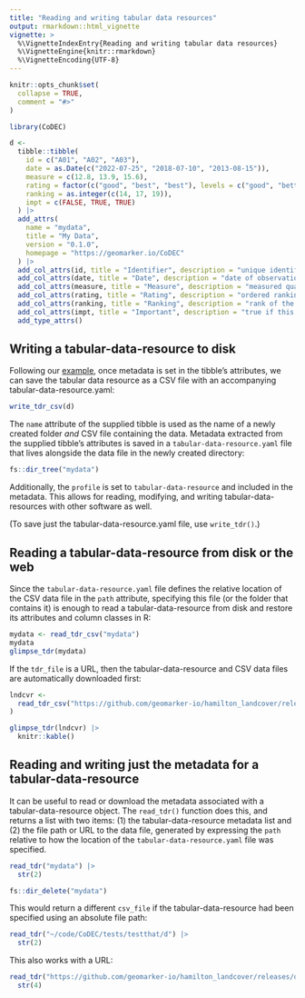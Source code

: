 ```yaml
---
title: "Reading and writing tabular data resources"
output: rmarkdown::html_vignette
vignette: >
  %\VignetteIndexEntry{Reading and writing tabular data resources}
  %\VignetteEngine{knitr::rmarkdown}
  %\VignetteEncoding{UTF-8}
---
```


```r
knitr::opts_chunk$set(
  collapse = TRUE,
  comment = "#>"
)
```

```r
library(CoDEC)
```

```r
d <-
  tibble::tibble(
    id = c("A01", "A02", "A03"),
    date = as.Date(c("2022-07-25", "2018-07-10", "2013-08-15")),
    measure = c(12.8, 13.9, 15.6),
    rating = factor(c("good", "best", "best"), levels = c("good", "better", "best")),
    ranking = as.integer(c(14, 17, 19)),
    impt = c(FALSE, TRUE, TRUE)
  ) |>
  add_attrs(
    name = "mydata",
    title = "My Data",
    version = "0.1.0",
    homepage = "https://geomarker.io/CoDEC"
  ) |>
  add_col_attrs(id, title = "Identifier", description = "unique identifier") |>
  add_col_attrs(date, title = "Date", description = "date of observation") |>
  add_col_attrs(measure, title = "Measure", description = "measured quantity") |>
  add_col_attrs(rating, title = "Rating", description = "ordered ranking of observation") |>
  add_col_attrs(ranking, title = "Ranking", description = "rank of the observation") |>
  add_col_attrs(impt, title = "Important", description = "true if this observation is important") |>
  add_type_attrs()
```

## Writing a tabular-data-resource to disk

Following our [example](curating-metadata.html), once metadata is set in the tibble's attributes, we can save the tabular data resource as a CSV file with an accompanying tabular-data-resource.yaml:

```r
write_tdr_csv(d)
``` 

The `name` attribute of the supplied tibble is used as the name of a newly created folder *and* CSV file containing the data. Metadata extracted from the supplied tibble's attributes is saved in a `tabular-data-resource.yaml` file that lives alongside the data file in the newly created directory:

```r
fs::dir_tree("mydata")
```

Additionally, the `profile` is set to `tabular-data-resource` and included in the metadata. This allows for reading, modifying, and writing tabular-data-resources with other software as well.

(To save just the tabular-data-resource.yaml file, use `write_tdr()`.)

## Reading a tabular-data-resource from disk or the web

Since the `tabular-data-resource.yaml` file defines the relative location of the CSV data file in the `path` attribute, specifying this file (or the folder that contains it) is enough to read a tabular-data-resource from disk and restore its attributes and column classes in R:

```r
mydata <- read_tdr_csv("mydata")
mydata
glimpse_tdr(mydata)
```

If the `tdr_file` is a URL, then the tabular-data-resource and CSV data files are automatically downloaded first:

```r
lndcvr <-
  read_tdr_csv("https://github.com/geomarker-io/hamilton_landcover/releases/download/v0.1.0"
)

glimpse_tdr(lndcvr) |>
  knitr::kable()
```

## Reading and writing just the metadata for a tabular-data-resource

It can be useful to read or download the metadata associated with a tabular-data-resource object. The `read_tdr()` function does this, and returns a list with two items: (1) the tabular-data-resource metadata list and (2) the file path or URL to the data file, generated by expressing the `path` relative to how the location of the `tabular-data-resource.yaml` file was specified.

```r
read_tdr("mydata") |>
  str(2)
```

```r
fs::dir_delete("mydata")
```

This would return a different `csv_file` if the tabular-data-resource had been specified using an absolute file path:

```r
read_tdr("~/code/CoDEC/tests/testthat/d") |>
  str(2)
```

This also works with a URL:

```r
read_tdr("https://github.com/geomarker-io/hamilton_landcover/releases/download/v0.1.0") |>
  str(4)
```
